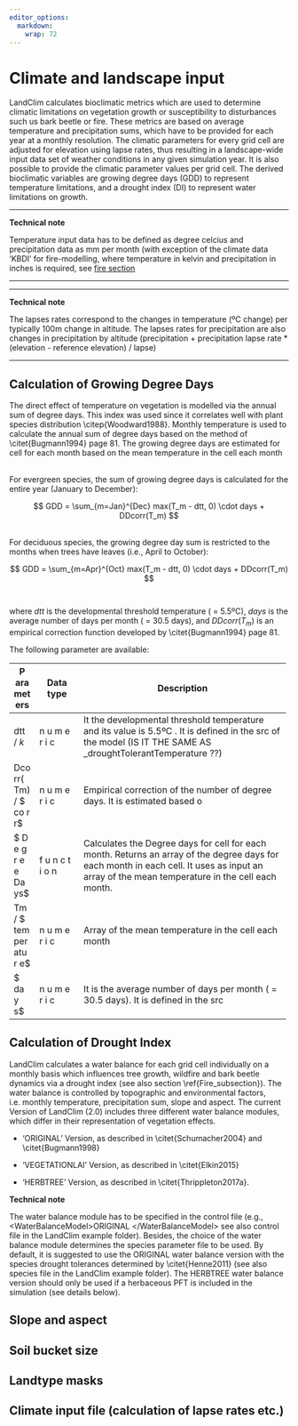 ```yaml
---
editor_options: 
  markdown: 
    wrap: 72
---
```


# Climate and landscape input

LandClim calculates bioclimatic metrics which are used to determine
climatic limitations on vegetation growth or susceptibility to
disturbances such us bark beetle or fire. These metrics are based on
average temperature and precipitation sums, which have to be provided
for each year at a monthly resolution. The climatic parameters for every
grid cell are adjusted for elevation using lapse rates, thus resulting
in a landscape-wide input data set of weather conditions in any given
simulation year. It is also possible to provide the climatic parameter
values per grid cell. The derived bioclimatic variables are growing
degree days (GDD) to represent temperature limitations, and a drought
index (DI) to represent water limitations on growth. 

------------------------------------------------------------------------

**Technical note**

Temperature input data has to be defined as degree celcius and
precipitation data as mm per month (with exception of the climate data
'KBDI' for fire-modelling, where temperature in kelvin and precipitation
in inches is required, see [fire section](#Section_fire)

------------------------------------------------------------------------

------------------------------------------------------------------------

**Technical note**

The lapses rates correspond to the changes in temperature (ºC change)
per typically 100m change in altitude. The lapses rates for
precipitation are also changes in precipitation by altitude
(precipitation + precipitation lapse rate \* (elevation - reference
elevation) / lapse)

------------------------------------------------------------------------

## Calculation of Growing Degree Days {#Section_GDD}

The direct effect of temperature on vegetation is modelled via the
annual sum of degree days. This index was used since it correlates well
with plant species distribution \\citep{Woodward1988}. Monthly
temperature is used to calculate the annual sum of degree days based on
the method of \\citet{Bugmann1994} page 81. The growing degree days are
estimated for cell for each month based on the mean temperature in the
cell each month

\
For evergreen species, the sum of growing degree days is calculated for
the entire year (January to December): 

$$
GDD = \sum_{m=Jan}^{Dec} max(T_m - dtt, 0) \cdot days + DDcorr(T_m)
$$

\
For deciduous species, the growing degree day sum is restricted to the
months when trees have leaves (i.e., April to October):

$$
GDD = \sum_{m=Apr}^{Oct} max(T_m - dtt, 0) \cdot days + DDcorr(T_m)
$$\
\
where $dtt$ is the developmental threshold temperature ( = 5.5ºC),
$days$ is the average number of days per month ( = 30.5 days), and
$DDcorr(T_{m})$ is an empirical correction function developed by
\\citet{Bugmann1994} page 81.

The following parameter are available:

+-----+------------+------------------------------------------------------------+
| P   | Data type  | Description                                                |
| ara |            |                                                            |
| met |            |                                                            |
| ers |            |                                                            |
+=====+============+============================================================+
| dtt | n u m e r  | It the developmental threshold temperature and its value   |
| /   | i c        | is 5.5ºC . It is defined in the src of the model (IS IT    |
| $k$ |            | THE SAME AS \_droughtTolerantTemperature ??)               |
+-----+------------+------------------------------------------------------------+
| Dco | n u m e r  | Empirical correction of the number of degree days. It is   |
| rr( | i c        | estimated based o                                          |
| Tm) |            |                                                            |
| /   |            |                                                            |
| \$  |            |                                                            |
| co  |            |                                                            |
| r   |            |                                                            |
| r\$ |            |                                                            |
+-----+------------+------------------------------------------------------------+
| $   | f u n c t  | Calculates the Degree days for cell for each month.        |
| D e | i o n      | Returns an array of the degree days for each month in each |
|  g  |            | cell. It uses as input an array of the mean temperature in |
|  r  |            | the cell each month.                                       |
|  e  |            |                                                            |
|  e  |            |                                                            |
| Da  |            |                                                            |
| ys$ |            |                                                            |
+-----+------------+------------------------------------------------------------+
| Tm  | n u m e r  | Array of the mean temperature in the cell each month       |
| /   | i c        |                                                            |
| \$  |            |                                                            |
| tem |            |                                                            |
| per |            |                                                            |
| atu |            |                                                            |
| r   |            |                                                            |
| e\$ |            |                                                            |
+-----+------------+------------------------------------------------------------+
| \$  | n u m e r  | It is the average number of days per month ( = 30.5 days). |
| da  | i c        | It is defined in the src                                   |
| y   |            |                                                            |
| s\$ |            |                                                            |
+-----+------------+------------------------------------------------------------+

## Calculation of Drought Index {#Section_DroughtIndex}

LandClim calculates a water balance for each grid cell individually on a
monthly basis which influences tree growth, wildfire and bark beetle
dynamics via a drought index (see also section \\ref{Fire_subsection}).
The water balance is controlled by topographic and environmental
factors, i.e. monthly temperature, precipitation sum, slope and aspect.
The current Version of LandClim (2.0) includes three different water
balance modules, which differ in their representation of vegetation
effects.

-   'ORIGINAL' Version, as described in \\citet{Schumacher2004} and
    \\citet{Bugmann1998}

-   'VEGETATIONLAI' Version, as described in \\citet{Elkin2015}

-   'HERBTREE' Version, as described in \\citet{Thrippleton2017a}.

::: {.infobox .caution data-latex="{caution}"}
**Technical note**

The water balance module has to be specified in the control file
(e.g.,\<WaterBalanceModel\>ORIGINAL \</WaterBalanceModel\> see also
control file in the LandClim example folder). Besides, the choice of the
water balance module determines the species parameter file to be used.
By default, it is suggested to use the ORIGINAL water balance version
with the species drought tolerances determined by \\citet{Henne2011}
(see also species file in the LandClim example folder). The HERBTREE
water balance version should only be used if a herbaceous PFT is
included in the simulation (see details below).
:::

## Slope and aspect

## Soil bucket size

## Landtype masks

## Climate input file (calculation of lapse rates etc.)
